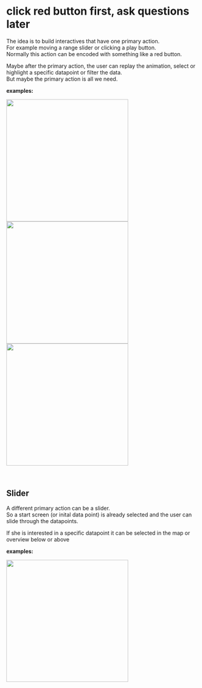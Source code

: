 

<Meta title="I Styleguide/3 Interactives" />

# click red button first, ask questions later

The idea is to build interactives that have one primary action.  
For example moving a range slider or clicking a play button.  
Normally this action can be encoded with something like a red button.

Maybe after the primary action, the user can replay the animation, select or highlight a
specific datapoint or filter the data.  
But maybe the primary action is all we need.

**examples:**

<img src={geburtsorteAbgeornete} width='320px' />
<img src={scooters} width='320px' />
<img src={parkSpaces} width='320px' />

<p>&nbsp;</p>

## Slider

A different primary action can be a slider.  
So a start screen (or inital data point) is already selected
and the user can slide through the datapoints.

If she is interested in a specific datapoint it can be selected
in the map or overview below or above

**examples:**

<img src={co2Emmisons} width='320px' />

